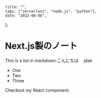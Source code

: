     title: "",
    tags: ["serverless", "node.js", "python"],
    date: "2022-08-08",
};

# Next.js製のノート 

This is a list in markdown:こんにちは　
jdak


- One
- Two
- Three

Checkout my React component:

